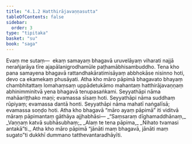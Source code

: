 ```yaml
---
title: "4.1.2 Hatthirājavaṇṇasutta"
tableOfContents: false
sidebar:
  order: 3
type: "tipitaka"
basket: "su"
book: "saga"
---
```



<DynamicBreadcrumb />

<Division number="138" book="saga" bookNo="12" page="105">

<Paragraph number="776" book="saga">
Evaṃ me sutaṃ—  ekaṃ samayaṃ bhagavā uruvelāyaṃ viharati najjā nerañjarāya tīre ajapālanigrodhamūle paṭhamābhisambuddho. Tena kho pana samayena bhagavā rattandhakāratimisāyaṃ abbhokāse nisinno hoti, devo ca ekamekaṃ phusāyati. Atha kho māro pāpimā bhagavato bhayaṃ chambhitattaṃ lomahaṃsaṃ uppādetukāmo mahantaṃ hatthirājavaṇṇaṃ abhinimminitvā yena bhagavā tenupasaṅkami. Seyyathāpi nāma mahāariṭṭhako maṇi; evamassa sīsaṃ hoti. Seyyathāpi nāma suddhaṃ rūpiyaṃ; evamassa dantā honti. Seyyathāpi nāma mahatī naṅgalīsā; evamassa soṇḍo hoti. Atha kho bhagavā “māro ayaṃ pāpimā” iti viditvā māraṃ pāpimantaṃ gāthāya ajjhabhāsi—
</Paragraph>

<Paragraph number="777" type="verses" book="saga">
_“Saṃsaraṃ dīghamaddhānaṃ,_  
_Vaṇṇaṃ katvā subhāsubhaṃ;_  
_Alaṃ te tena pāpima,_  
_Nihato tvamasi antakā”ti._  

</Paragraph>

<Paragraph number="778" book="saga">
Atha kho māro pāpimā “jānāti maṃ bhagavā, jānāti maṃ sugato”ti dukkhī dummano tatthevantaradhāyīti.
</Paragraph>
</Division>